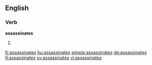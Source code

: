 ==English==

===Verb===
'''assassinates'''

# {{third-person singular of|assassinate}}

[[fr:assassinates]]
[[hu:assassinates]]
[[simple:assassinates]]
[[de:assassinates]]
[[fi:assassinates]]
[[sv:assassinates]]
[[vi:assassinates]]